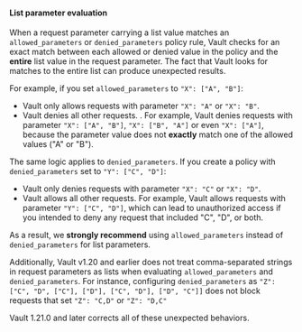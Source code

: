 #### List parameter evaluation

When a request parameter carrying a list value matches an
`allowed_parameters` or `denied_parameters` policy rule, Vault checks for
an exact match between each allowed or denied value in the policy and
the **entire** list value in the request parameter. The fact that Vault
looks for matches to the entire list can produce unexpected results.

For example, if you set `allowed_parameters` to `"X": ["A", "B"]`:

- Vault only allows requests with parameter `"X": "A"` or `"X": "B"`.
- Vault denies all other requests. . For example, Vault denies
   requests with parameter `"X": ["A", "B"]`, `"X": ["B", "A"]` or
   even `"X": ["A"]`, because the parameter value does not
   **exactly** match one of the allowed values ("A" or "B").

The same logic applies to `denied_parameters`. If you create a policy with
`denied_parameters` set to `"Y": ["C", "D"]`:

- Vault only denies requests with parameter `"X": "C"` or `"X": "D"`.
- Vault allows all other requests. For example, Vault allows requests with
   parameter `"Y": ["C", "D"]`, which can lead to unauthorized access if you
   intended to deny any request that included "C", "D", or both.

As a result, we **strongly recommend** using `allowed_parameters`
instead of `denied_parameters` for list parameters.

Additionally, Vault v1.20 and earlier does not treat comma-separated strings in request
parameters as lists when evaluating `allowed_parameters` and `denied_parameters`.
For instance, configuring `denied_parameters` as `"Z": ["C", "D", ["C"], ["D"], ["C", "D"], ["D", "C"]]`
does not block requests that set `"Z": "C,D"` or `"Z": "D,C"`

Vault 1.21.0 and later corrects all of these unexpected behaviors.
